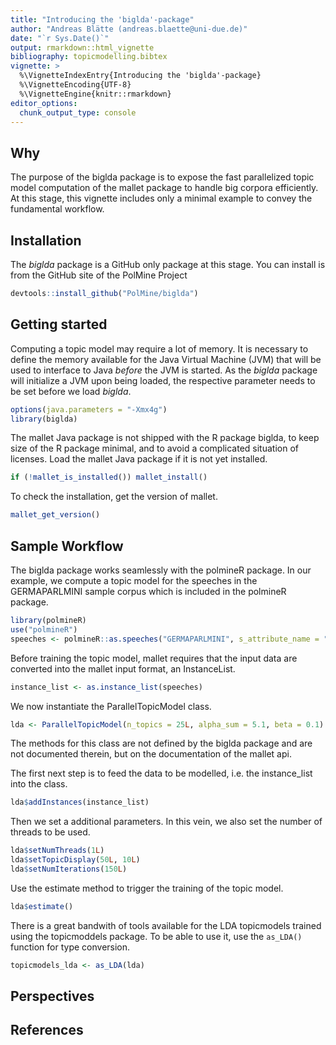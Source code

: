 ```yaml
---
title: "Introducing the 'biglda'-package"
author: "Andreas Blätte (andreas.blaette@uni-due.de)"
date: "`r Sys.Date()`"
output: rmarkdown::html_vignette
bibliography: topicmodelling.bibtex
vignette: >
  %\VignetteIndexEntry{Introducing the 'biglda'-package}
  %\VignetteEncoding{UTF-8}
  %\VignetteEngine{knitr::rmarkdown}
editor_options: 
  chunk_output_type: console
---
```


## Why

The purpose of the biglda package is to expose the fast parallelized topic model computation of the mallet package to handle big corpora efficiently. At this stage, this vignette includes only a minimal example to convey the fundamental workflow.


## Installation 

The *biglda* package is a GitHub only package at this stage. You can install is from the GitHub site of the PolMine Project

```r
devtools::install_github("PolMine/biglda")
```


## Getting started

Computing a topic model may require a lot of memory. It is necessary to define the memory available for the Java Virtual Machine (JVM) that will be used to interface to Java *before* the JVM is started. As the *biglda* package will initialize a JVM upon being loaded, the respective parameter needs to be set before we load *biglda*.

```r
options(java.parameters = "-Xmx4g")
library(biglda)
```

The mallet Java package is not shipped with the R package biglda, to keep size of the R package minimal, and to avoid a complicated situation of licenses. Load the mallet Java package if it is not yet installed.

```r
if (!mallet_is_installed()) mallet_install()
```

To check the installation, get the version of mallet.

```r
mallet_get_version()
```


## Sample Workflow

The biglda package works seamlessly with the polmineR package. In our example, we compute a topic model for the speeches in the GERMAPARLMINI sample corpus which is included in the polmineR package.

```r
library(polmineR)
use("polmineR")
speeches <- polmineR::as.speeches("GERMAPARLMINI", s_attribute_name = "speaker", s_attribute_date = "date")
```

Before training the topic model, mallet requires that the input data are converted into the mallet input format, an InstanceList.

```r
instance_list <- as.instance_list(speeches)
```

We now instantiate the ParallelTopicModel class.

```r
lda <- ParallelTopicModel(n_topics = 25L, alpha_sum = 5.1, beta = 0.1)
```

The methods for this class are not defined by the biglda package and are not documented therein, but on the documentation of the mallet api.

The first next step is to feed the data to be modelled, i.e. the instance_list into the class. 

```r
lda$addInstances(instance_list)
```

Then we set a additional parameters. In this vein, we also set the number of threads to be used.

```r
lda$setNumThreads(1L)
lda$setTopicDisplay(50L, 10L)
lda$setNumIterations(150L)
```

Use the estimate method to trigger the training of the topic model.

```r
lda$estimate()
```

There is a great bandwith of tools available for the LDA topicmodels trained using the topicmoddels package. To be able to use it, use the `as_LDA()` function for type conversion.

```r
topicmodels_lda <- as_LDA(lda)
```


## Perspectives



## References 


